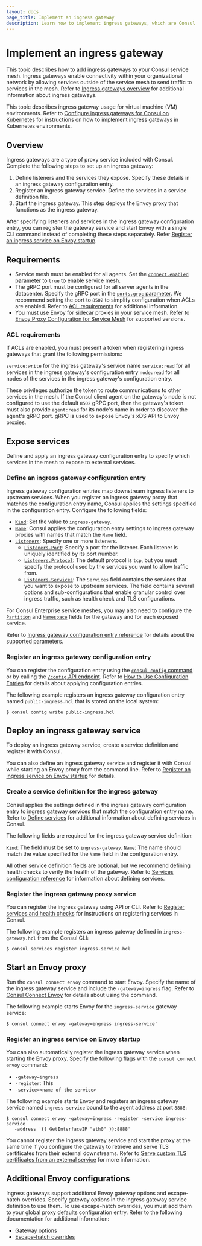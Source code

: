 ```yaml
---
layout: docs
page_title: Implement an ingress gateway
description: Learn how to implement ingress gateways, which are Consul service mesh constructs that listen for requests from external network locations and route authorized traffic to destinations in the service mesh.
---
```


# Implement an ingress gateway

This topic describes how to add ingress gateways to your Consul service mesh. Ingress gateways enable connectivity within your organizational network by allowing services outside of the service mesh to send traffic to services in the mesh. Refer to [Ingress gateways overview](/consul/docs/connect/gateways/ingress-gateway/) for additional information about ingress gateways. 

This topic describes ingress gateway usage for virtual machine (VM) environments. Refer to [Configure ingress gateways for Consul on Kubernetes](/consul/docs/k8s/connect/ingress-gateways) for instructions on how to implement ingress gateways in Kubernetes environments.

## Overview

Ingress gateways are a type of proxy service included with Consul. Complete the following steps to set up an ingress gateway:

1. Define listeners and the services they expose. Specify these details in an ingress gateway configuration entry.
1. Register an ingress gateway service. Define the services in a service definition file.
1. Start the ingress gateway. This step deploys the Envoy proxy that functions as the ingress gateway.

After specifying listeners and services in the  ingress gateway configuration entry, you can register the gateway service and start Envoy with a single CLI command instead of completing these steps separately. Refer [Register an ingress service on Envoy startup](#register-an-ingress-service-on-envoy-startup).

## Requirements
- Service mesh must be enabled for all agents. Set the [`connect.enabled` parameter](/consul/docs/agent/config/config-files#connect) to `true` to enable service mesh.
- The gRPC port must be configured for all server agents in the datacenter. Specify the gRPC port in the [`ports.grpc` parameter](/consul/docs/agent/config/config-files#grpc_port). We recommend setting the port to `8502` to simplify configuration when ACLs are enabled. Refer to [ACL requirements](#acl-requirements) for additional information.
- You must use Envoy for sidecar proxies in your service mesh. Refer to [Envoy Proxy Configuration for Service Mesh](/consul/docs/connect/proxies/envoy) for supported versions. 
### ACL requirements
If ACLs are enabled, you must present a token when registering ingress gateways that grant the following permissions:

`service:write` for the ingress gateway's service name 
`service:read` for all services in the ingress gateway's configuration entry
`node:read` for all nodes of the services in the ingress gateway's configuration entry.

These privileges authorize the token to route communications to other services in the mesh. If the Consul client agent on the gateway's node is not configured to use the default `8502` gRPC port, then the gateway's token must also provide `agent:read` for its node's name in order to discover the agent's gRPC port. gRPC is used to expose Envoy's xDS API to Envoy proxies. 

## Expose services

Define and apply an ingress gateway configuration entry to specify which services in the mesh to expose to external services.  
### Define an ingress gateway configuration entry
Ingress gateway configuration entries map downstream ingress listeners to upstream services. When you register an ingress gateway proxy that matches the configuration entry name, Consul applies the settings specified in the configuration entry. Configure the following fields:

- [`Kind`](/consul/docs/connect/config-entries/ingress-gateway#kind): Set the value to `ingress-gateway`.
- [`Name`](/consul/docs/connect/config-entries/ingress-gateway#name): Consul applies the configuration entry settings to ingress gateway proxies with names that match the `Name` field.  
- [`Listeners`](/consul/docs/connect/config-entries/ingress-gateway#listeners): Specify one or more listeners.
   - [`Listeners.Port`](/consul/docs/connect/config-entries/ingress-gateway#listeners-port): Specify a port for the listener. Each listener is uniquely identified by its port number.
   - [`Listeners.Protocol`](/consul/docs/connect/config-entries/ingress-gateway#listeners-protocol): The default protocol is `tcp`, but you must specify the protocol used by the services you want to allow traffic from.
   - [`Listeners.Services`](/consul/docs/connect/config-entries/ingress-gateway#listeners-services): The `Services` field contains the services that you want to expose to upstream services. The field contains several options and sub-configurations that enable granular control over ingress traffic, such as health check and TLS configurations.  

For Consul Enterprise service meshes, you may also need to configure the [`Partition`](/consul/docs/connect/config-entries/ingress-gateway#partition) and [`Namespace`](/consul/docs/connect/config-entries/ingress-gateway#namespace) fields for the gateway and for each exposed service. 

Refer to [Ingress gateway configuration entry reference](/consul/docs/connect/config-entries/ingress-gateway) for details about the supported parameters. 
###  Register an ingress gateway configuration entry

You can register the configuration entry using the [`consul config` command](/consul/commands/config) or by calling the [`/config` API endpoint](/consul/api-docs/config). Refer to [How to Use Configuration Entries](/consul/docs/agent/config-entries) for details about applying configuration entries. 

The following example registers an ingress gateway configuration entry named `public-ingress.hcl` that is stored on the local system:

```shell-session
$ consul config write public-ingress.hcl
```
## Deploy an ingress gateway service

To deploy an ingress gateway service, create a service definition and register it with Consul. 

You can also define an ingress gateway service and register it with Consul while starting an Envoy proxy from the command line. Refer to [ Register an ingress service on Envoy startup](#register-an-ingress-service-on-envoy-startup) for details.
### Create a service definition for the ingress gateway 

Consul applies the settings defined in the ingress gateway configuration entry to ingress gateway services that match the configuration entry name. Refer to [Define services](/consul/docs/services/usage/define-services) for additional information about defining services in Consul. 

The following fields are required for the ingress gateway service definition:

[`Kind`](/consul/docs/services/configuration/services-configuration-reference#kind): The field must be set to `ingress-gateway`.
[`Name`](/consul/docs/services/configuration/services-configuration-reference#name): The name should match the value specified for the `Name` field in the configuration entry.

All other service definition fields are optional, but we recommend defining health checks to verify the health of the gateway. Refer to [Services configuration reference](/consul/docs/services/configuration/services-configuration-reference) for information about defining services. 

### Register the ingress gateway proxy service
 
You can register the ingress gateway using API or CLI. Refer to [Register services and health checks](/consul/docs/services/usage/register-services-checks) for instructions on registering services in Consul. 

The following example registers an ingress gateway defined in `ingress-gateway.hcl` from the Consul CLI:

```shell-session
$ consul services register ingress-service.hcl
```
## Start an Envoy proxy

Run the `consul connect envoy` command to start Envoy. Specify the name of the ingress gateway service and include the `-gateway=ingress` flag. Refer to [Consul Connect Envoy](/consul/commands/connect/envoy) for details about using the command.

The following example starts Envoy for the `ingress-service` gateway service:

```shell-session
$ consul connect envoy -gateway=ingress ingress-service'
```
### Register an ingress service on Envoy startup

You can also automatically register the ingress gateway service when starting the Envoy proxy. Specify the following flags with the `consul connect envoy` command:  

- `-gateway=ingress`
- `-register`: This  
- `-service=<name of the service>`

The following example starts Envoy and registers an ingress gateway service named `ingress-service` bound to the agent address at port `8888`: 

```shell-session
$ consul connect envoy -gateway=ingress -register -service ingress-service
   -address '{{ GetInterfaceIP "eth0" }}:8888'
```
You cannot register the ingress gateway service and start the proxy at the same time if you configure the gateway to retrieve and serve TLS certificates from their external downstreams. Refer to [Serve custom TLS certificates from an external service]() for more information.
## Additional Envoy configurations
Ingress gateways support additional Envoy gateway options and escape-hatch overrides. Specify gateway options in the ingress gateway service definition to use them. To use escape-hatch overrides, you must add them to your global proxy defaults configuration entry. Refer to the following documentation for additional information:

- [Gateway options](/consul/docs/connect/proxies/envoy#gateway-options)
- [Escape-hatch overrides](/consul/docs/connect/proxies/envoy#escape-hatch-overrides) 
